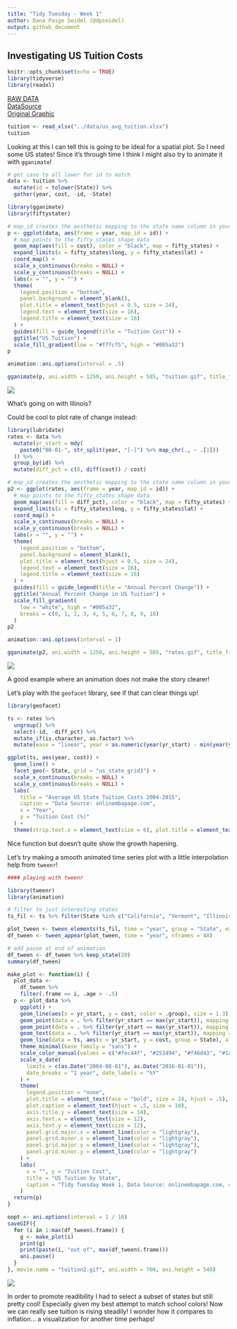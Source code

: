 ```yaml
---
title: "Tidy Tuesday - Week 1"
author: Dana Paige Seidel (@dpseidel)
output: github_document
---
```

## Investigating US Tuition Costs

```r
knitr::opts_chunk$set(echo = TRUE)
library(tidyverse)
library(readxl)
```

[RAW DATA](https://github.com/rfordatascience/tidytuesday/blob/master/data/us_avg_tuition.xlsx)  
[DataSource](https://onlinembapage.com/average-tuition-and-educational-attainment-in-the-united-states/)  
[Original Graphic](https://onlinembapage.com/wp-content/uploads/2016/03/AverageTuition_Part1b.jpg)  

```r
tuition <- read_xlsx("../data/us_avg_tuition.xlsx")
tuition
```

Looking at this I can tell this is going to be ideal for a spatial plot. So I need some 
US states! Since it's through time I think I might also try to animate it with `gganimate`!
```r
# get case to all lower for id to match
data <- tuition %>%
  mutate(id = tolower(State)) %>%
  gather(year, cost, -id, -State)
```

```r
library(gganimate)
library(fiftystater)

# map_id creates the aesthetic mapping to the state name column in your data
p <- ggplot(data, aes(frame = year, map_id = id)) +
  # map points to the fifty_states shape data
  geom_map(aes(fill = cost), color = "black", map = fifty_states) +
  expand_limits(x = fifty_states$long, y = fifty_states$lat) +
  coord_map() +
  scale_x_continuous(breaks = NULL) +
  scale_y_continuous(breaks = NULL) +
  labs(x = "", y = "") +
  theme(
    legend.position = "bottom",
    panel.background = element_blank(),
    plot.title = element_text(hjust = 0.5, size = 24),
    legend.text = element_text(size = 16),
    legend.title = element_text(size = 16)
  ) +
  guides(fill = guide_legend(title = "Tuition Cost")) +
  ggtitle("US Tuition") +
  scale_fill_gradient(low = "#f7fcf5", high = "#005a32")
p

animation::ani.options(interval = .5)

gganimate(p, ani.width = 1250, ani.height = 585, "tuition.gif", title_frame = TRUE)
```

![](tuition.gif)

What's going on with Illinois?

Could be cool to plot rate of change instead:

```r
library(lubridate)
rates <- data %>%
  mutate(yr_start = mdy(
    paste0("08-01-", str_split(year, "[-]") %>% map_chr(., ~ .[1]))
  )) %>%
  group_by(id) %>%
  mutate(diff_pct = c(0, diff(cost)) / cost)
```

```r
# map_id creates the aesthetic mapping to the state name column in your data
p2 <- ggplot(rates, aes(frame = year, map_id = id)) +
  # map points to the fifty_states shape data
  geom_map(aes(fill = diff_pct), color = "black", map = fifty_states) +
  expand_limits(x = fifty_states$long, y = fifty_states$lat) +
  coord_map() +
  scale_x_continuous(breaks = NULL) +
  scale_y_continuous(breaks = NULL) +
  labs(x = "", y = "") +
  theme(
    legend.position = "bottom",
    panel.background = element_blank(),
    plot.title = element_text(hjust = 0.5, size = 24),
    legend.text = element_text(size = 16),
    legend.title = element_text(size = 16)
  ) +
  guides(fill = guide_legend(title = "Annual Percent Change")) +
  ggtitle("Annual Percent Change in US Tuition") +
  scale_fill_gradient(
    low = "white", high = "#005a32",
    breaks = c(0, 1, 2, 3, 4, 5, 6, 7, 8, 9, 10)
  )
p2

animation::ani.options(interval = 1)

gganimate(p2, ani.width = 1250, ani.height = 585, "rates.gif", title_frame = TRUE)
```

![](rates.gif)

A good example where an animation does not make the story clearer!

Let's play with the `geofacet` library, see if that can clear things up!

```r
library(geofacet)

ts <- rates %>%
  ungroup() %>%
  select(-id, -diff_pct) %>%
  mutate_if(is.character, as.factor) %>%
  mutate(ease = "linear", year = as.numeric(year(yr_start) - min(year(yr_start)) + 1))

ggplot(ts, aes(year, cost)) +
  geom_line() +
  facet_geo(~ State, grid = "us_state_grid3") +
  scale_x_continuous(breaks = NULL) +
  scale_y_continuous(breaks = NULL) +
  labs(
    title = "Average US State Tuition Costs 2004-2015",
    caption = "Data Source: onlinembapage.com",
    x = "Year",
    y = "Tuition Cost (%)"
  ) +
  theme(strip.text.x = element_text(size = 6), plot.title = element_text(hjust = .5))
```

Nice function but doesn't quite show the growth hapening. 


Let's try making a smooth animated time series plot with a little interpolation help from `tweenr`!
```r
#### playing with tweenr

library(tweenr)
library(animation)

# filter to just interesting states
ts_fil <- ts %>% filter(State %in% c("California", "Vermont", "Illinois", "Wyoming", "Washington", "Florida"))

plot_tween <- tween_elements(ts_fil, time = "year", group = "State", ease = "ease", nframes = 48)
df_tween <- tween_appear(plot_tween, time = "year", nframes = 48)

# add pause at end of animation
df_tween <- df_tween %>% keep_state(20)
summary(df_tween)

make_plot <- function(i) {
  plot_data <-
    df_tween %>%
    filter(.frame == i, .age > -.5)
  p <- plot_data %>%
    ggplot() +
    geom_line(aes(x = yr_start, y = cost, color = .group), size = 1.3) +
    geom_point(data = . %>% filter(yr_start == max(yr_start)), mapping = aes(x = yr_start, y = cost, color = .group), size = 3, stroke = 1.5) +
    geom_point(data = . %>% filter(yr_start == max(yr_start)), mapping = aes(x = yr_start, y = cost, color = .group), size = 2) +
    geom_text(data = . %>% filter(yr_start == max(yr_start)), mapping = aes(x = yr_start, y = cost, label = .group, color = .group), nudge_x = 7, hjust = -0.4, fontface = "bold") +
    geom_line(data = ts, aes(x = yr_start, y = cost, group = State), alpha = 0.25, color = "darkgray") +
    theme_minimal(base_family = "sans") +
    scale_color_manual(values = c("#fec44f", "#253494", "#f46d43", "#1a9850", "#542788", "#993404")) +
    scale_x_date(
      limits = c(as.Date("2004-08-01"), as.Date("2016-01-01")),
      date_breaks = "1 year", date_labels = "%Y"
    ) +
    theme(
      legend.position = "none",
      plot.title = element_text(face = "bold", size = 24, hjust = .5),
      plot.caption = element_text(hjust = .5, size = 10),
      axis.title.y = element_text(size = 14),
      axis.text.x = element_text(size = 12),
      axis.text.y = element_text(size = 12),
      panel.grid.major.x = element_line(color = "lightgray"),
      panel.grid.minor.x = element_line(color = "lightgray"),
      panel.grid.major.y = element_line(color = "lightgray"),
      panel.grid.minor.y = element_line(color = "lightgray")
    ) +
    labs(
      x = "", y = "Tuition Cost",
      title = "US Tuition by State",
      caption = "Tidy Tuesday Week 1, Data Source: onlinembapage.com, code with considerable help from @lenkiefer's 3/18/18 blog post"
    )
  return(p)
}

oopt <- ani.options(interval = 1 / 10)
saveGIF({
  for (i in 1:max(df_tween$.frame)) {
    g <- make_plot(i)
    print(g)
    print(paste(i, "out of", max(df_tween$.frame)))
    ani.pause()
  }
}, movie.name = "tuition2.gif", ani.width = 700, ani.height = 540)
```

![](tuition2.gif)

In order to promote readibility I had to select a subset of states but still pretty cool! Especially given my best attempt to match school colors! Now we can really see tuition is rising steadily! I wonder how it compares to inflation... a visualization for another time perhaps!


